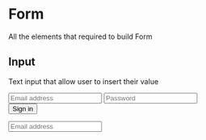

<Meta title="Wallet Roshi Design System | Form" />

# Form

All the elements that required to build Form

## Input

Text input that allow user to insert their value

<Preview withToolbar>
  <Story name="Input">
    <Card>
      <Form
        title="Sign in"
        subtitle="Welcome to Wallet Roshi"
      >
        <Input placeholder="Email address" name="email" type="email" required />
        <Spacer />
        <Input placeholder="Password" name="password" type="password" required />
        <Spacer />
        <div className="full-width">
          <Button type="submit">Sign in</Button>
        </div>
      </Form>
    </Card>
  </Story>
</Preview>

<Story name="Error">
  <Input placeholder="Email address" name="email" type="email" required error="Email address is required" />
</Story>
